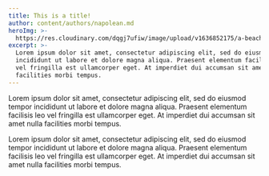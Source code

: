 ```yaml
---
title: This is a title!
author: content/authors/napolean.md
heroImg: >-
  https://res.cloudinary.com/dqgj7ufiw/image/upload/v1636852175/a-beach_yvf6co.jpg
excerpt: >-
  Lorem ipsum dolor sit amet, consectetur adipiscing elit, sed do eiusmod tempor
  incididunt ut labore et dolore magna aliqua. Praesent elementum facilisis leo
  vel fringilla est ullamcorper eget. At imperdiet dui accumsan sit amet nulla
  facilities morbi tempus.
---
```


Lorem ipsum dolor sit amet, consectetur adipiscing elit, sed do eiusmod tempor incididunt ut labore et dolore magna aliqua. Praesent elementum facilisis leo vel fringilla est ullamcorper eget. At imperdiet dui accumsan sit amet nulla facilities morbi tempus.

<DateTime/> Lorem ipsum dolor sit amet, consectetur adipiscing elit, sed do eiusmod tempor incididunt ut labore et dolore magna aliqua. Praesent elementum facilisis leo vel fringilla est ullamcorper eget. At imperdiet dui accumsan sit amet nulla facilities morbi tempus.
